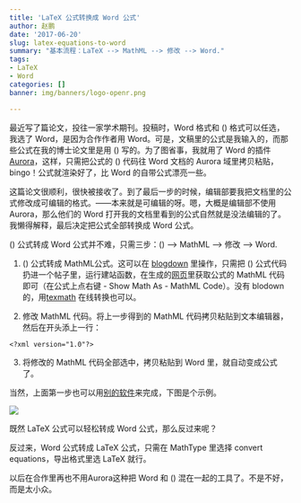 ```yaml
---
title: 'LaTeX 公式转换成 Word 公式'
author: 赵鹏
date: '2017-06-20'
slug: latex-equations-to-word
summary: "基本流程：LaTeX --> MathML --> 修改 --> Word."
tags:
- LaTeX
- Word
categories: []
banner: img/banners/logo-openr.png

---
```


最近写了篇论文，投往一家学术期刊。投稿时，Word 格式和 \(\LaTeX\) 格式可以任选，我选了 Word，是因为合作作者用 Word。可是，文稿里的公式是我输入的，而那些公式在我的博士论文里是用 \(\LaTeX\) 写的。为了图省事，我就用了 Word 的插件[Aurora](http://www.appinn.com/aurora/)，这样，只需把公式的 \(\LaTeX\) 代码往 Word 文档的 Aurora 域里拷贝粘贴，bingo！公式就渲染好了，比 Word 的自带公式漂亮一些。


这篇论文很顺利，很快被接收了。到了最后一步的时候，编辑部要我把文档里的公式修改成可编辑的格式。——本来就是可编辑的呀。嗯，大概是编辑部不使用Aurora，那么他们的 Word 打开我的文档里看到的公式自然就是没法编辑的了。我懒得解释，最后决定把公式全部转换成 Word 公式。

\(\LaTeX\) 公式转成 Word 公式并不难，只需三步：\(\LaTeX\) --> MathML --> 修改 --> Word.

1. \(\LaTeX\) 公式转成 MathML公式。这可以在 [blogdown](http://www.pzhao.org/zh/post/r-blogdown/) 里操作，只需把 \(\LaTeX\) 公式代码扔进一个帖子里，运行建站函数，在生成的[网页](http://www.pzhao.org/zh/post/equations/)里获取公式的 MathML 代码即可（在公式上点右键 - Show Math As - MathML Code）。没有 blodown 的，用[texmath](http://johnmacfarlane.net/texmath) 在线转换也可以。

2. 修改 MathML 代码。将上一步得到的 MathML 代码拷贝粘贴到文本编辑器，然后在开头添上一行：

```
<?xml version="1.0"?>
```

3. 将修改的 MathML 代码全部选中，拷贝粘贴到 Word 里，就自动变成公式了。

当然，上面第一步也可以用[别的软件](https://www.latex4technics.com/)来完成，下图是个示例。

![](/img/latex-equations-to-word.gif)

既然 LaTeX 公式可以轻松转成 Word 公式，那么反过来呢？

反过来，Word 公式转成 LaTeX 公式，只需在 MathType 里选择 convert equations，导出格式里选 LaTeX 就行。

以后在合作里再也不用Aurora这种把 Word 和 \(\LaTeX\) 混在一起的工具了。不是不好，而是太小众。
